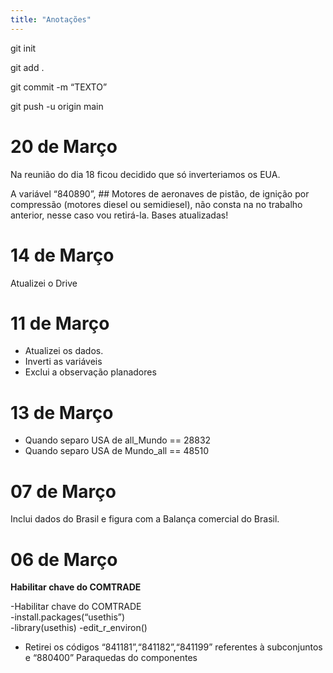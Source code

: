 ```yaml
---
title: "Anotações"
---
```



git init

git add .

git commit -m "TEXTO"

git push -u origin main

# 20 de Março 

Na reunião do dia 18 ficou decidido que só inverteriamos os EUA.

A variável "840890", ## Motores de aeronaves de pistão, de ignição por compressão (motores diesel ou semidiesel), não consta na no trabalho anterior, nesse caso vou retirá-la. Bases atualizadas!

# 14 de Março

Atualizei o Drive

# 11 de Março

* Atualizei os dados.
* Inverti as variáveis
* Exclui a observação planadores
  
# 13 de Março

* Quando separo USA de all_Mundo == 28832
* Quando separo USA de Mundo_all == 48510

# 07 de Março

Inclui dados do Brasil e figura com a Balança comercial do Brasil.

# 06 de Março

**Habilitar chave do COMTRADE**

-Habilitar chave do COMTRADE\
-install.packages("usethis")\
-library(usethis) -edit_r_environ()

-   Retirei os códigos "841181","841182","841199" referentes à subconjuntos e "880400" Paraquedas do componentes
